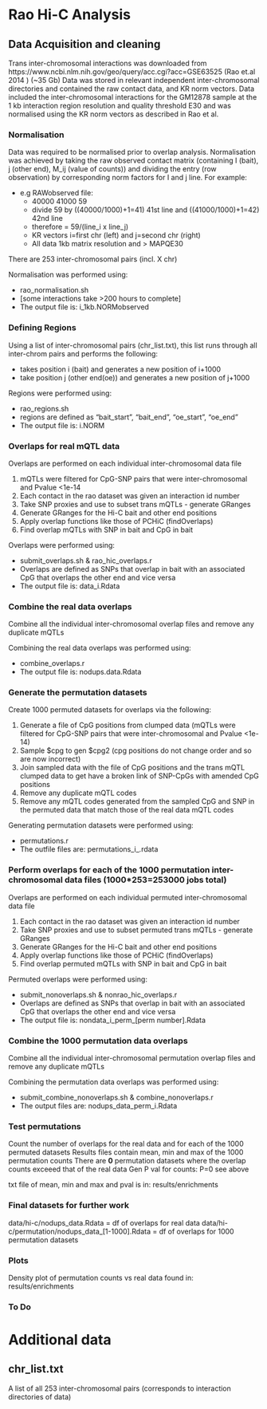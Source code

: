# Rao Hi-C Analysis

## Data Acquisition and cleaning

Trans inter-chromosomal interactions was downloaded from https://www.ncbi.nlm.nih.gov/geo/query/acc.cgi?acc=GSE63525 (Rao et.al 2014 ) (~35 Gb)
Data was stored in relevant independent inter-chromosomal directories and contained the raw contact data, and KR norm vectors.
Data included the inter-chromosomal interactions for the GM12878 sample at the 1 kb interaction region resolution and quality threshold E30 and was normalised using the KR norm vectors as described in Rao et al. 

### Normalisation
Data was required to be normalised prior to overlap analysis. Normalisation was achieved by taking the raw observed contact matrix (containing I (bait), j (other end), M_ij (value of counts)) and dividing the entry (row observation) by corresponding norm factors for I and j line. For example:  
  
  * e.g RAWobserved file:
    + 40000 41000 59
    + divide 59 by ((40000/1000)+1=41) 41st line and ((41000/1000)+1=42) 42nd line
    + therefore = 59/(line_i x line_j)
    + KR vectors i=first chr (left) and j=second chr (right)
    + All data 1kb matrix resolution and > MAPQE30
	
There are 253 inter-chromosomal pairs (incl. X chr)  

Normalisation was performed using:  

  * rao_normalisation.sh
  * [some interactions take >200 hours to complete]
  * The output file is: i_1kb.NORMobserved

### Defining Regions
Using a list of inter-chromosomal pairs (chr_list.txt), this list runs through all inter-chrom pairs and performs the following:  

  * takes position i (bait) and generates a new position of i+1000
  * take position j (other end(oe)) and generates a new position of j+1000
	
Regions were performed using:  

  * rao_regions.sh
  * regions are defined as "bait_start", "bait_end", "oe_start", "oe_end"
  * The output file is: i.NORM
	
### Overlaps for real mQTL data
Overlaps are performed on each individual inter-chromosomal data file 

1. mQTLs were filtered for CpG-SNP pairs that were inter-chromosomal and Pvalue <1e-14
2. Each contact in the rao dataset was given an interaction id number
3. Take SNP proxies and use to subset trans mQTLs - generate GRanges
4. Generate GRanges for the Hi-C bait and other end positions
5. Apply overlap functions like those of PCHiC (findOverlaps)
6. Find overlap mQTLs with SNP in bait and CpG in bait

Overlaps were performed using:  

  * submit_overlaps.sh & rao_hic_overlaps.r
  * Overlaps are defined as SNPs that overlap in bait with an associated CpG that overlaps the other end and vice versa
  * The output file is: data_i.Rdata

### Combine the real data overlaps
Combine all the individual inter-chromosomal overlap files and remove any duplicate mQTLs

Combining the real data overlaps was performed using:  

  * combine_overlaps.r
  * The output file is: nodups.data.Rdata

### Generate the permutation datasets
Create 1000 permuted datasets for overlaps via the following:

1. Generate a file of CpG positions from clumped data (mQTLs were filtered for CpG-SNP pairs that were inter-chromosomal and Pvalue <1e-14)
2. Sample $cpg to gen $cpg2 (cpg positions do not change order and so are now incorrect)
3. Join sampled data with the file of CpG positions and the trans mQTL clumped data to get have a broken link of SNP-CpGs with amended CpG positions
4. Remove any duplicate mQTL codes
5. Remove any mQTL codes generated from the sampled CpG and SNP in the permuted data that match those of the real data mQTL codes

Generating permutation datasets were performed using:  

  * permutations.r
  * The outfile files are: permutations_i_.rdata

### Perform overlaps for each of the 1000 permutation inter-chromosomal data files (1000*253=253000 jobs total)
Overlaps are performed on each individual permuted inter-chromosomal data file 

1. Each contact in the rao dataset was given an interaction id number
2. Take SNP proxies and use to subset permuted trans mQTLs - generate GRanges
3. Generate GRanges for the Hi-C bait and other end positions
4. Apply overlap functions like those of PCHiC (findOverlaps)
5. Find overlap permuted mQTLs with SNP in bait and CpG in bait

Permuted overlaps were performed using:  

  * submit_nonoverlaps.sh & nonrao_hic_overlaps.r
  * Overlaps are defined as SNPs that overlap in bait with an associated CpG that overlaps the other end and vice versa
  * The output file is: nondata_i_perm_[perm number].Rdata

### Combine the 1000 permutation data overlaps
Combine all the individual inter-chromosomal permutation overlap files and remove any duplicate mQTLs

Combining the permutation data overlaps was performed using:  

  * submit_combine_nonoverlaps.sh & combine_nonoverlaps.r
  * The output files are: nodups_data_perm_i.Rdata

### Test permutations
Count the number of overlaps for the real data and for each of the 1000 permuted datasets 
Results files contain mean, min and max of the 1000 permutation counts 
There are **0** permutation datasets where the overlap counts exceeed that of the real data 
Gen P val for counts: P=0 see above 

txt file of mean, min and max and pval is in: results/enrichments 

### Final datasets for further work
data/hi-c/nodups_data.Rdata = df of overlaps for real data 
data/hi-c/permutation/nodups_data_[1-1000].Rdata = df of overlaps for 1000 permutation datasets 

### Plots
Density plot of permutation counts vs real data 
found in: results/enrichments 

### To Do


# Additional data
## chr_list.txt
A list of all 253 inter-chromosomal pairs (corresponds to interaction directories of data) 
